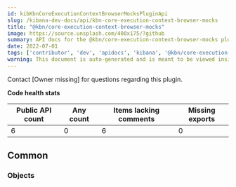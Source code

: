 ```yaml
---
id: kibKbnCoreExecutionContextBrowserMocksPluginApi
slug: /kibana-dev-docs/api/kbn-core-execution-context-browser-mocks
title: "@kbn/core-execution-context-browser-mocks"
image: https://source.unsplash.com/400x175/?github
summary: API docs for the @kbn/core-execution-context-browser-mocks plugin
date: 2022-07-01
tags: ['contributor', 'dev', 'apidocs', 'kibana', '@kbn/core-execution-context-browser-mocks']
warning: This document is auto-generated and is meant to be viewed inside our experimental, new docs system. Reach out in #docs-engineering for more info.
---
```




Contact [Owner missing] for questions regarding this plugin.

**Code health stats**

| Public API count  | Any count | Items lacking comments | Missing exports |
|-------------------|-----------|------------------------|-----------------|
| 6 | 0 | 6 | 0 |

## Common

### Objects
<DocDefinitionList data={kbnCoreExecutionContextBrowserMocksObj.common.objects}/>

